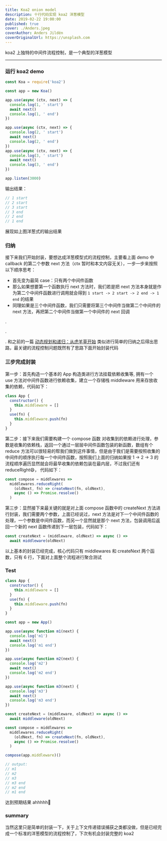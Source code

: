 ```yaml
---
title: Koa2 onion model
description: 十行代码实现 koa2 洋葱模型
date: 2019-02-22 19:00:00
published: true
cover: ./Anders.jpeg
coverAuthor: Anders Jildén
coverOriginalUrl: https://unsplash.com
---
```


koa2 上独特的中间件流程控制，是一个典型的洋葱模型

---

### 运行 koa2 demo

```js
const Koa = require('koa2')

const app = new Koa()

app.use(async (ctx, next) => {
  console.log(1, ' start')
  await next()
  console.log(1, ' end')
})

app.use(async (ctx, next) => {
  console.log(2, ' start')
  await next()
  console.log(2, ' end')
})
app.use(async (ctx, next) => {
  console.log(3, ' start')
  await next()
  console.log(3, ' end')
})

app.listen(3000)
```

输出结果：

```js
// 1 start
// 2 start
// 3 start
// 3 end
// 2 end
// 1 end
```

展现如上图洋葱式的输出结果

### 归纳

接下来我们开始封装，要想达成洋葱模型式的流程控制，主要看上面 demo 中 callback 的第二个参数 next 方法（ctx 暂时和本文内容无关），一步一步来按照以下顺序思考：

- 首先变为最简 case：只有两个中间件函数
- 那么如果想要第一个函数执行 next 方法时，我们若是把 next 方法本身就是作为第二个中间件函数进行调用就会得到 `1 start -> 2 start -> 2 end -> 1 end` 的结果
- 同理如果是三个中间件函数，我们只需要将第三个中间件当做第二个中间件的 next 方法，再把第二个中间件当做第一个中间件的 next 回调

.

.

.
和之前的一篇 [动态规划和递归：从虎羊草开始](https://rollawaypoint.github.io/2019/02/21/writeSomething/dynamicProgrammingAndRecursion/) 类似进行简单的归纳之后得出思路，最关键的流程控制问题既然有了思路下面开始封装代码

### 三步完成封装

第一步：首先构造一个基本的 App 构造类进行方法挂载依赖收集等, 拥有一个 use 方法对中间件函数进行依赖收集，建立一个存储栈 middleware 用来存放收集的依赖，代码如下：

```js
class App {
  constructor() {
    this.middleware = []
  }
  use(fn) {
    this.middleware.push(fn)
  }
}
```

第二步：接下来我们需要构建一个 compose 函数 对收集到的依赖进行处理，参数是收集的依赖栈，返回一个通过一层层中间件函数包装的新函数，数组有个 reduce 方法可以很轻易的帮我们做到这件事情，但是由于我们是需要按照收集的中间件的顺序执行每一个中间件函数，按照我们上面的归纳如果按 1 -> 2 -> 3 的流程顺序遍历显然就会将最早收集的依赖包装在最内层，不过我们还有 reduceRight😄， 代码如下：

```js
const compose = middlewares =>
  middlewares.reduceRight(
    (oldNext, fn) => createNext(fn, oldNext),
    async () => Promise.resolve()
  )
```

第三步：显然接下来最关键的就是对上面 compose 函数中的 createNext 方法进行封装，我们需要两个参数，上面已经说过，next 方法是对下一个中间件函数的处理，一个参数是中间件函数，而另一个显然就是那个 next 方法，包装调用后返回一个新的 next 函数传递到下一层包装，代码如下：

```js
const createNext = (middleware, oldNext) => async () =>
  await middleware(oldNext)
```

以上基本的封装已经完成，核心代码只有 middlewares 和 createNext 两个函数，只有 6 行，下面对上面整个流程进行聚合测试

### Test

```js
class App {
  constructor() {
    this.middleware = []
  }
  use(fn) {
    this.middleware.push(fn)
  }
}

const app = new App()

app.use(async function m1(next) {
  console.log('m1')
  await next()
  console.log('m1 end')
})

app.use(async function m2(next) {
  console.log('m2')
  await next()
  console.log('m2 end')
})

app.use(async function m3(next) {
  console.log('m3')
  await next()
  console.log('m3 end')
})

const createNext = (middleware, oldNext) => async () =>
  await middleware(oldNext)

const compose = middlewares =>
  middlewares.reduceRight(
    (oldNext, fn) => createNext(fn, oldNext),
    async () => Promise.resolve()
  )

compose(app.middleware)()

// output:
// m1
// m2
// m3
// m3 end
// m2 end
// m1 end
```

达到预期结果 ahhhhh💐

### summary

当然这里只是简单的封装一下，关于上下文传递错误捕获之类都没做，但是已经完成一个标准的洋葱模型的流程控制了，下次有机会封装完整的 koa2
